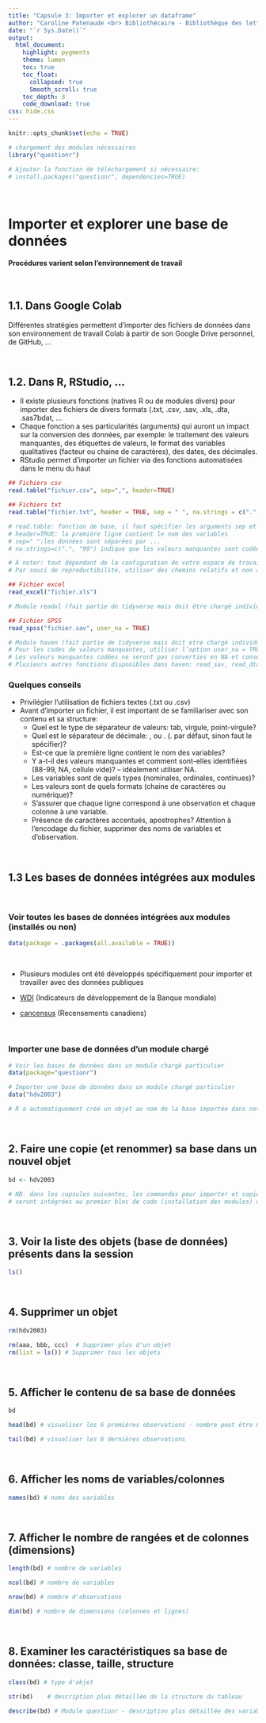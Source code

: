 ```yaml
---
title: "Capsule 3: Importer et explorer un dataframe"
author: "Caroline Patenaude <br> Bibliothécaire - Bibliothèque des lettres et sciences humaines"
date: "`r Sys.Date()`"
output: 
  html_document: 
    highlight: pygments
    theme: lumen
    toc: true
    toc_float: 
      collapsed: true
      Smooth_scroll: true
    toc_depth: 3
    code_download: true
css: hide.css
---
```


```r
knitr::opts_chunk$set(echo = TRUE)
```

<script src="hideOutput.js"></script>

```r
# chargement des modules nécessaires
library("questionr")

# Ajouter la fonction de téléchargement si nécessaire:
# install.packages("questionr", dependencies=TRUE)
```

<br>

# Importer et explorer une base de données

#### Procédures varient selon l'environnement de travail

<br>

## 1.1. Dans Google Colab

Différentes stratégies permettent d'importer des fichiers de données dans son environnement de travail Colab à partir de son Google Drive personnel, de GitHub, ...

<br>

## 1.2. Dans R, RStudio, ...

*  Il existe plusieurs fonctions (natives R ou de modules divers) pour importer des fichiers de divers formats (.txt, .csv, .sav, .xls, .dta, .sas7bdat, ... 
*  Chaque fonction a ses particularités (arguments) qui auront un impact sur la conversion des données, par exemple: le traitement des valeurs manquantes, des étiquettes de valeurs, le format des variables qualitatives (facteur ou chaine de caractères), des dates, des décimales.
*  RStudio permet d'importer un fichier via des fonctions automatisées dans le menu du haut

```r
## Fichiers csv
read.table("fichier.csv", sep=",", header=TRUE) 

## Fichiers txt
read.table("fichier.txt", header = TRUE, sep = " ", na.strings = c(".", "99"))

# read.table: fonction de base, il faut spécifier les arguments sep et header
# header=TRUE: la première ligne contient le nom des variables
# sep=" ":les données sont séparées par ...
# na.strings=c(".", "99") indique que les valeurs manquantes sont codées par ...

# À noter: tout dépendant de la configuration de votre espace de travail, il se peut qu'il soit nécessaire d'indiquer le chemin complet menant vers l'emplacement du fichier de données (C:/Users/.../.../MonFichier.csv")
# Par souci de reproductibilité, utiliser des chemins relatifs et non absolus

## Fichier excel
read_excel("fichier.xls") 

# Module readxl (fait partie de tidyverse mais doit être chargé individuellement)

## Fichier SPSS
read_spss("fichier.sav", user_na = TRUE) 

# Module haven (fait partie de tidyverse mais doit etre chargé individuellement)
# Pour les codes de valeurs manquantes, utiliser l’option user_na = TRUE    
# Les valeurs manquantes codées ne seront pas converties en NA et conserveront leur statut manquant
# Plusieurs autres fonctions disponibles dans haven: read_sav, read_dta, read_sas, read_csv, read_csv2, ..
```


### Quelques conseils

- Privilégier l'utilisation de fichiers textes (.txt ou .csv)
- Avant d’importer un fichier, il est important de se familiariser avec son contenu et sa structure:
  +  Quel est le type de séparateur de valeurs: tab, virgule, point-virgule?
  +  Quel est le séparateur de décimale: , ou . (. par défaut, sinon faut le spécifier)?
  +  Est-ce que la première ligne contient le nom des variables?
  +  Y a-t-il des valeurs manquantes et comment sont-elles identifiées (88-99, NA, cellule vide)? – idéalement utiliser NA.
  +  Les variables sont de quels types (nominales, ordinales, continues)?
  +  Les valeurs sont de quels formats (chaine de caractères ou numérique)?
  +  S’assurer que chaque ligne correspond à une observation et chaque colonne à une variable.
  +  Présence de caractères accentués, apostrophes? Attention à l'encodage du fichier, supprimer des noms de variables et d'observation.
  
<br>

## 1.3 Les bases de données intégrées aux modules

<br>

### Voir toutes les bases de données intégrées aux modules (installés ou non)

```r
data(package = .packages(all.available = TRUE))
```

<br>

*   Plusieurs modules ont été développés spécifiquement pour importer et travailler avec des données publiques 

*   [WDI](https://cran.r-project.org/web/packages/WDI/index.html) (Indicateurs de développement de la Banque mondiale)
*   [cancensus](https://cran.r-project.org/web/packages/cancensus/vignettes/cancensus.html) (Recensements canadiens)

<br>

### Importer une base de données d'un module chargé

```r
# Voir les bases de données dans un module chargé particulier
data(package="questionr") 
```


```r
# Importer une base de données dans un module chargé particulier
data("hdv2003")

# R a automatiquement créé un objet au nom de la base importée dans notre environnement de travail
```

<br>

## 2. Faire une copie (et renommer) sa base dans un nouvel objet

```r
bd <- hdv2003

# NB. dans les capsules suivantes, les commandes pour importer et copier la base de données hdv2003 
# seront intégrées au premier bloc de code (installation des modules) du notebook
```

<br>

## 3. Voir la liste des objets (base de données) présents dans la session

```r
ls() 
```

<br>

## 4. Supprimer un  objet 

```r
rm(hdv2003)
```

```r
rm(aaa, bbb, ccc)  # Supprimer plus d'un objet
rm(list = ls()) # Supprimer tous les objets
```

<br>

## 5. Afficher le contenu de sa base de données 

<div class="fold o">
```r
bd
```


```r
head(bd) # visualiser les 6 premières observations - nombre peut être modifié (bd, 4)
```


```r
tail(bd) # visualiser les 6 dernières observations
```

<br>

## 6. Afficher les noms de variables/colonnes


```r
names(bd) # noms des variables
```


<br>

## 7. Afficher le nombre de rangées et de colonnes (dimensions)


```r
length(bd) # nombre de variables
```



```r
ncol(bd) # nombre de variables
```



```r
nrow(bd) # nombre d'observations
```



```r
dim(bd) # nombre de dimensions (colonnes et lignes)
```


<br>

## 8. Examiner les caractéristiques sa base de données: classe, taille, structure

```r
class(bd) # type d'objet
```


```r
str(bd)    # description plus détaillée de la structure du tableau 
```


```r
describe(bd) # Module questionr - description plus détaillée des variables du tableau
```
</div>
